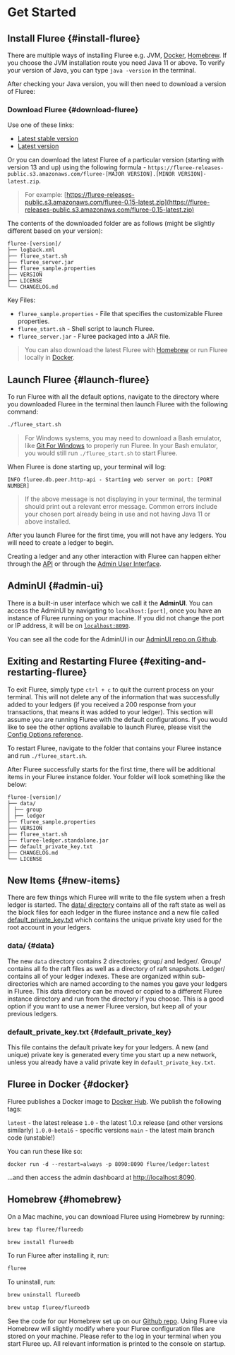 
# Get Started

## Install Fluree {#install-fluree}

There are multiple ways of installing Fluree e.g. JVM, [Docker](/docs/overview/getting_started/#docker), [Homebrew](/docs/overview/getting_started/#homebrew). If you choose the JVM installation route you need Java 11 or above. To verify your version of Java, you can type `java -version` in the terminal.

After checking your Java version, you will then need to download a version of Fluree:

### Download Fluree {#download-fluree}

Use one of these links:

- [Latest stable version](https://s3.amazonaws.com/fluree-releases-public/fluree-stable.zip)
- [Latest version](https://s3.amazonaws.com/fluree-releases-public/fluree-latest.zip)

Or you can download the latest Fluree of a particular version (starting with version 13 and up) using the following formula - `https://fluree-releases-public.s3.amazonaws.com/fluree-[MAJOR VERSION].[MINOR VERSION]-latest.zip`.

> For example:
> [https://fluree-releases-public.s3.amazonaws.com/fluree-0.15-latest.zip](https://fluree-releases-public.s3.amazonaws.com/fluree-0.15-latest.zip)

The contents of the downloaded folder are as follows (might be slightly different based on your version):

```console
fluree-[version]/
├── logback.xml
├── fluree_start.sh
├── fluree_server.jar
├── fluree_sample.properties
├── VERSION
├── LICENSE
└── CHANGELOG.md
```

Key Files:

- `fluree_sample.properties` - File that specifies the customizable Fluree properties.
- `fluree_start.sh` - Shell script to launch Fluree.
- `fluree_server.jar` - Fluree packaged into a JAR file.

> You can also download the latest Fluree with [Homebrew](#homebrew) or run Fluree locally in [Docker](#docker).

## Launch Fluree {#launch-fluree}

To run Fluree with all the default options, navigate to the directory where you downloaded Fluree in the terminal then launch Fluree with the following command:

```bash
./fluree_start.sh
```

> For Windows systems, you may need to download a Bash emulator, like [Git For Windows](https://gitforwindows.org/) to properly run Fluree. In your Bash emulator, you would still run `./fluree_start.sh` to start Fluree.

When Fluree is done starting up, your terminal will log:

`INFO fluree.db.peer.http-api - Starting web server on port: [PORT NUMBER]`

> If the above message is not displaying in your terminal, the terminal should print out a relevant error message. Common errors include your chosen port already being in use and not having Java 11 or above installed.

<Announcement text="🎉 Congrats! You're up and running! 🥳" />

After you launch Fluree for the first time, you will not have any ledgers. You will need to create a ledger to begin.

Creating a ledger and any other interaction with Fluree can happen either through the [API](/reference/http/examples.md) or through the [Admin User Interface](#user-interface).

## AdminUI {#admin-ui}

There is a built-in user interface which we call it the **AdminUI**. You can access the AdminUI by navigating to `localhost:[port]`, once you have an instance of Fluree running on your machine. If you did not change the port or IP address, it will be on [`localhost:8090`](http://localhost:8090/).

You can see all the code for the AdminUI in our [AdminUI repo on Github](https://github.com/fluree/fluree-admin-ui).

## Exiting and Restarting Fluree {#exiting-and-restarting-fluree}

To exit Fluree, simply type `ctrl + c` to quit the current process on your terminal. This will not delete any of the information that was successfully added to your ledgers (if you received a 200 response from your transactions, that means it was added to your ledger). This section will assume you are running Fluree with the default configurations. If you would like to see the other options available to launch Fluree, please visit the [Config Options reference](/reference/fluree_config.md).

To restart Fluree, navigate to the folder that contains your Fluree instance and run `./fluree_start.sh`.

After Fluree successfully starts for the first time, there will be additional items in your Fluree instance folder. Your folder will look something like the below:

```all
fluree-[version]/
├── data/
│ ├── group
│ ├── ledger
├── fluree_sample.properties
├── VERSION
├── fluree_start.sh
├── fluree-ledger.standalone.jar
├── default_private_key.txt
├── CHANGELOG.md
└── LICENSE
```

## New Items {#new-items}

There are few things which Fluree will write to the file system when a fresh ledger is started. The [data/ directory](#data) contains all of the raft state as well as the block files for each ledger in the fluree instance and a new file called [default_private_key.txt](#default_private_key) which contains the unique private key used for the root account in your ledgers.

### data/ {#data}

The new `data` directory contains 2 directories; group/ and ledger/.
Group/ contains all fo the raft files as well as a directory of raft snapshots. Ledger/ contains all of your ledger indexes. These are organized within sub-directories which are named according to the names you gave your ledgers in Fluree. This data directory can be moved or copied to a different Fluree instance directory and run from the directory if you choose. This is a good option if you want to use a newer Fluree version, but keep all of your previous ledgers.

### default_private_key.txt {#default_private_key}

This file contains the default private key for your ledgers. A new (and unique) private key is generated every time you start up a new network, unless you already have a valid private key in `default_private_key.txt`.

## Fluree in Docker {#docker}

Fluree publishes a Docker image to [Docker Hub](https://hub.docker.com/r/fluree/ledger). We publish the following tags:

`latest` - the latest release
`1.0` - the latest 1.0.x release (and other versions similarly)
`1.0.0-beta16` - specific versions
`main` - the latest main branch code (unstable!)

You can run these like so:

`docker run -d --restart=always -p 8090:8090 fluree/ledger:latest`

...and then access the admin dashboard at [http://localhost:8090](http://localhost:8090).

## Homebrew {#homebrew}

On a Mac machine, you can download Fluree using Homebrew by running:

```bash
brew tap fluree/flureedb
```

```bash
brew install flureedb
```

To run Fluree after installing it, run:

```bash
fluree
```

To uninstall, run:

```bash
brew uninstall flureedb
```

```bash
brew untap fluree/flureedb
```

See the code for our Homebrew set up on our [Github repo](https://github.com/fluree/homebrew-flureedb). Using Fluree via Homebrew will slightly modify where your Fluree configuration files are stored on your machine. Please refer to the log in your terminal when you start Fluree up. All relevant information is printed to the console on startup.
